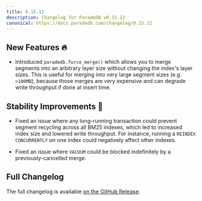 ```yaml
---
title: 0.15.12
description: Changelog for ParadeDB v0.15.12
canonical: https://docs.paradedb.com/changelog/0.15.12
---
```


## New Features 🔥

- Introduced `paradedb.force_merge()` which allows you to merge segments into an arbitrary layer size without changing the index's layer sizes. This
  is useful for merging into very large segment sizes (e.g. `>100MB`), because those merges are very expensive and can degrade write throughput if done at
  insert time.

## Stability Improvements 💪

- Fixed an issue where any long-running transaction could prevent segment recycling across all BM25 indexes, which led to increased index size
  and lowered write throughput. For instance, running a `REINDEX CONCURRENTLY` on one index could negatively affect other indexes.

- Fixed an issue where `VACUUM` could be blocked indefinitely by a previously-cancelled merge.

## Full Changelog

The full changelog is available [on the GitHub Release](https://github.com/paradedb/paradedb/releases/tag/v0.15.12).
